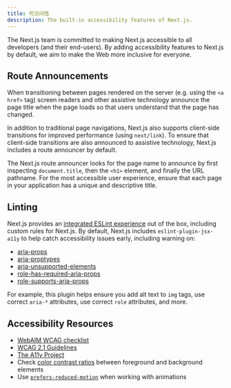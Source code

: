 ```yaml
---
title: 可访问性
description: The built-in accessibility features of Next.js.
---
```


The Next.js team is committed to making Next.js accessible to all developers (and their end-users). By adding accessibility features to Next.js by default, we aim to make the Web more inclusive for everyone.

## Route Announcements

When transitioning between pages rendered on the server (e.g. using the `<a href>` tag) screen readers and other assistive technology announce the page title when the page loads so that users understand that the page has changed.

In addition to traditional page navigations, Next.js also supports client-side transitions for improved performance (using `next/link`). To ensure that client-side transitions are also announced to assistive technology, Next.js includes a route announcer by default.

The Next.js route announcer looks for the page name to announce by first inspecting `document.title`, then the `<h1>` element, and finally the URL pathname. For the most accessible user experience, ensure that each page in your application has a unique and descriptive title.

## Linting

Next.js provides an [integrated ESLint experience](/docs/pages/building-your-application/configuring/eslint) out of the box, including custom rules for Next.js. By default, Next.js includes `eslint-plugin-jsx-a11y` to help catch accessibility issues early, including warning on:

- [aria-props](https://github.com/jsx-eslint/eslint-plugin-jsx-a11y/blob/HEAD/docs/rules/aria-props.md?rgh-link-date=2021-06-04T02%3A10%3A36Z)
- [aria-proptypes](https://github.com/jsx-eslint/eslint-plugin-jsx-a11y/blob/HEAD/docs/rules/aria-proptypes.md?rgh-link-date=2021-06-04T02%3A10%3A36Z)
- [aria-unsupported-elements](https://github.com/jsx-eslint/eslint-plugin-jsx-a11y/blob/HEAD/docs/rules/aria-unsupported-elements.md?rgh-link-date=2021-06-04T02%3A10%3A36Z)
- [role-has-required-aria-props](https://github.com/jsx-eslint/eslint-plugin-jsx-a11y/blob/HEAD/docs/rules/role-has-required-aria-props.md?rgh-link-date=2021-06-04T02%3A10%3A36Z)
- [role-supports-aria-props](https://github.com/jsx-eslint/eslint-plugin-jsx-a11y/blob/HEAD/docs/rules/role-supports-aria-props.md?rgh-link-date=2021-06-04T02%3A10%3A36Z)

For example, this plugin helps ensure you add alt text to `img` tags, use correct `aria-*` attributes, use correct `role` attributes, and more.

## Accessibility Resources

- [WebAIM WCAG checklist](https://webaim.org/standards/wcag/checklist)
- [WCAG 2.1 Guidelines](https://www.w3.org/TR/WCAG21/)
- [The A11y Project](https://www.a11yproject.com/)
- Check [color contrast ratios](https://developer.mozilla.org/en-US/docs/Web/Accessibility/Understanding_WCAG/Perceivable/Color_contrast) between foreground and background elements
- Use [`prefers-reduced-motion`](https://web.dev/prefers-reduced-motion/) when working with animations
